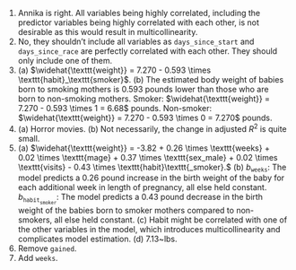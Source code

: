 1. Annika is right. All variables being highly correlated, including the predictor variables being highly correlated with each other, is not desirable as this would result in multicollinearity.
\addtocounter{enumi}{1}

1. No, they shouldn't include all variables as `days_since_start` and `days_since_race` are perfectly correlated with each other. They should only include one of them.
\addtocounter{enumi}{1}

1. \(a) $\widehat{\texttt{weight}} = 7.270 - 0.593 \times \texttt{habit}_\texttt{smoker}$. (b) The estimated body weight of babies born to smoking mothers is 0.593 pounds lower than those who are born to non-smoking mothers. Smoker: $\widehat{\texttt{weight}} = 7.270 - 0.593 \times 1  = 6.68$ pounds. Non-smoker: $\widehat{\texttt{weight}} = 7.270 - 0.593 \times 0 = 7.270$ pounds.
\addtocounter{enumi}{1}

1. \(a) Horror movies. (b) Not necessarily, the change in adjusted $R^2$ is quite small.
\addtocounter{enumi}{1}

1. \(a) $\widehat{\texttt{weight}} = -3.82 + 0.26 \times \texttt{weeks} + 0.02 \times \texttt{mage} + 0.37 \times \texttt{sex_male} + 0.02 \times \texttt{visits} - 0.43 \times \texttt{habit}\texttt{_smoker}.$ (b) $b_{\texttt{weeks}}$: The model predicts a 0.26 pound increase in the birth weight of the baby for each additional week in length of pregnancy, all else held constant. $b_{\texttt{habit}_\texttt{smoker}}$: The model predicts a 0.43 pound decrease in the birth weight of the babies born to smoker mothers compared to non-smokers, all else held constant. (c) Habit might be correlated with one of the other variables in the model, which introduces multicollinearity and complicates model estimation. (d) 7.13~lbs.
\addtocounter{enumi}{1}

1. Remove `gained`.
\addtocounter{enumi}{1}

1. Add `weeks`.
\addtocounter{enumi}{1}
